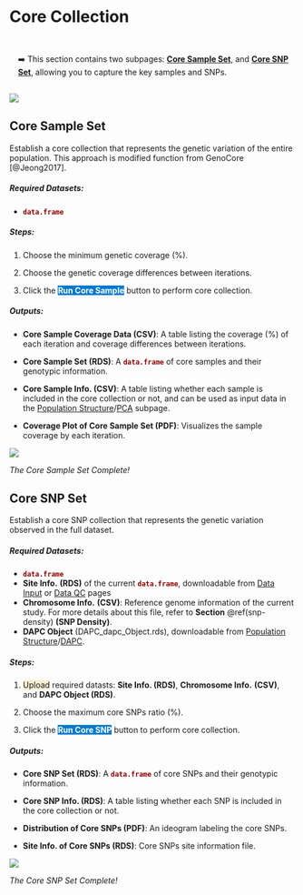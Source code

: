 # Core Collection {#sec-core-collection}

::: {.highlighted-text style="padding-top: 15px; padding-bottom: 1px; padding-left: 15px"}
➡️ This section contains two subpages: [**Core Sample Set**]{.underline}, and [**Core SNP Set**]{.underline}, allowing you to capture the key samples and SNPs.
:::

![](images/Supp. Fig. 1-5_頁面_5.jpg)

## Core Sample Set

Establish a core collection that represents the genetic variation of the entire population. This approach is modified function from GenoCore [@Jeong2017].

##### Required Datasets: {.unnumbered}

-   [**`data.frame`**]{style="color: #8b0000;"}

##### **Steps:** {.unnumbered}

1.  Choose the minimum genetic coverage (%).

2.  Choose the genetic coverage differences between iterations.

3.  Click the [**Run Core Sample**]{style="color: #fff;background-color: #007ACC;"} button to perform core collection.

##### Outputs: {.unnumbered}

-   **Core Sample Coverage Data (CSV)**: A table listing the coverage (%) of each iteration and coverage differences between iterations.

-   **Core Sample Set (RDS)**: A [**`data.frame`**]{style="color: #8b0000;"} of core samples and their genotypic information.

-   **Core Sample Info. (CSV)**: A table listing whether each sample is included in the core collection or not, and can be used as input data in the [Population Structure]{.underline}/[PCA]{.underline} subpage.

-   **Coverage Plot of Core Sample Set (PDF)**: Visualizes the sample coverage by each iteration.

![](images/clipboard-675369449.png)

*The Core Sample Set Complete!*

## Core SNP Set

Establish a core SNP collection that represents the genetic variation observed in the full dataset.

##### Required Datasets: {.unnumbered}

-   [**`data.frame`**]{style="color: #8b0000;"}
-   **Site Info.** **(RDS)** of the current [**`data.frame`**]{style="color: #8b0000;"}, downloadable from [Data Input]{.underline} or [Data QC]{.underline} pages
-   **Chromosome Info.** **(CSV)**: Reference genome information of the current study. For more details about this file, refer to **Section** \@ref(snp-density) **(SNP Density)**.
-   **DAPC Object** (DAPC_dapc_Object.rds), downloadable from [Population Structure]{.underline}/[DAPC]{.underline}.

##### **Steps:** {.unnumbered}

1.  [Upload]{style="background-color: #fceed2;"} required datasts: **Site Info. (RDS)**, **Chromosome Info.** **(CSV)**, and **DAPC Object (RDS)**.

2.  Choose the maximum core SNPs ratio (%).

3.  Click the [**Run Core SNP**]{style="color: #fff;background-color: #007ACC;"} button to perform core collection.

##### Outputs: {.unnumbered}

-   **Core SNP Set (RDS)**: A [**`data.frame`**]{style="color: #8b0000;"} of core SNPs and their genotypic information.

-   **Core SNP Info. (RDS)**: A table listing whether each SNP is included in the core collection or not.

-   **Distribution of Core SNPs (PDF)**: An ideogram labeling the core SNPs.

-   **Site Info. of Core SNPs (RDS)**: Core SNPs site information file.

![](images/clipboard-1144175211.png)

*The Core SNP Set Complete!*
